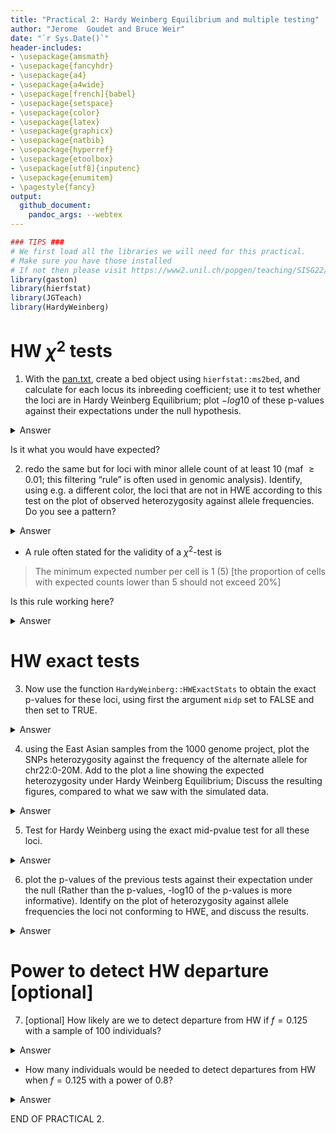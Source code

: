 ---
title: "Practical 2: Hardy Weinberg Equilibrium and multiple testing"
author: "Jerome  Goudet and Bruce Weir"
date: "`r Sys.Date()`"
header-includes:
- \usepackage{amsmath}
- \usepackage{fancyhdr}
- \usepackage{a4}
- \usepackage{a4wide}
- \usepackage[french]{babel}
- \usepackage{setspace}
- \usepackage{color}
- \usepackage{latex}
- \usepackage{graphicx}
- \usepackage{natbib}
- \usepackage{hyperref}
- \usepackage{etoolbox}
- \usepackage[utf8]{inputenc}
- \usepackage{enumitem}
- \pagestyle{fancy}
output:
  github_document: 
    pandoc_args: --webtex
---

```{r,message=FALSE}
### TIPS ###
# We first load all the libraries we will need for this practical. 
# Make sure you have those installed 
# If not then please visit https://www2.unil.ch/popgen/teaching/SISG22/
library(gaston)
library(hierfstat)
library(JGTeach)
library(HardyWeinberg)

```

# HW $\chi^2$ tests

1. With the [pan.txt](https://www2.unil.ch/popgen/teaching/SISGData/pan.txt), create a bed object using `hierfstat::ms2bed`, and calculate for each locus its inbreeding coefficient; use it to test whether the loci are in Hardy Weinberg Equilibrium; plot $-log10$ of these p-values against their expectations under the null hypothesis. 


<details><summary>Answer</summary>  
```{r}
# F=1-Ho/He
pan <- ms2bed("pan.txt")
inb.coeff <- 1 - pan@snps$hz/(2*pan@p*(1-pan@p)) # He = 2p(1-p)
# nb inds
ni <- dim(pan)[1] # or nrow(pan)
x2 <- ni*inb.coeff^2 
p.val.x2 <- pchisq(x2,df=1,lower=FALSE) # check ?pchisq
nl <- dim(pan)[2] # or ncol(pan)
# theoretical dist p.val under null
theo.pval <- (1:nl) / nl
plot(-log10(theo.pval),-log10(sort(p.val.x2)),
     col="red",cex=0.5,xlab="Theo p val dist",
     ylab="emp p-val dist x2", pch=16)
abline(c(0,1))
```  

</details>

Is it what you would have expected?


2.  redo the same but for loci with minor allele count of at least 10 (maf $\geq 0.01$; this filtering "rule" is often used in genomic analysis). Identify, using e.g. a different color, the loci that are not in HWE according to this test on the plot of observed heterozygosity against allele frequencies.  Do you see a pattern? 

<details><summary>Answer</summary>  

```{r}
x <- (0:1000) / 1000 # same as seq(0,1,by=0.001)
# indexing on maf >= 1%
maf01 <- which(pan@snps$maf >= 0.01) # indexing of snps with maf >= 0.01
nl <- length(maf01)
theo.pval <- 1:nl / nl
plot(-log10(theo.pval),-log10(sort(p.val.x2[maf01])), 
     col="red",cex=0.5,xlab="Theo p val dist",
     ylab="emp p-val dist x2", pch=16)
abline(c(0,1))
# highlight outliers in het ~ p plot 
plot(pan[,maf01]@p, pan[,maf01]@snps$hz, col="black", pch=16, cex=0.6, ylab = 'Het', xlab='p')
lines(x,2*x*(1-x),col="orange") 
outliers <- which(-log10(p.val.x2[maf01])>4) 
# two step indexing (first maf01 and then those points that are p-val outliers)
points(pan[,maf01][,outliers]@p, pan[,maf01][,outliers]@snps$hz, col="red", pch=16, cex=0.6)
```

</details>  

+ A rule often stated for the validity of a $\chi^2$-test is 

> The minimum expected number per cell is 1 (5) [the proportion of cells with expected counts lower than 5 should not exceed 20%]

Is this rule working here? 


<details><summary>Answer</summary>  

```{r}
par(mfrow=c(1,2))

# what frequency leads to np^2==1 e.g. p=(1/n)^0.5
# nb inds
ni <- dim(pan)[1]
xi <- 1
mafn1 <- which(pan@snps$maf >= (xi/ni)^.5) 
nl <- length(mafn1)
theo.pval <- 1:nl/nl
plot(-log10(theo.pval),-log10(sort(p.val.x2[mafn1])),
     col="red",cex=0.5,xlab="Theo p val dist", pch = 16,
     ylab="emp p-val dist x2",main=expression(np^2>=1));abline(c(0,1))

#what frequency leads to np^2==5
xi <- 5
mafn5 <- which(pan@snps$maf >= (xi/ni)^.5)
nl <- length(mafn5)
theo.pval <- 1:nl/nl
plot(-log10(theo.pval),-log10(sort(p.val.x2[mafn5])),
     col="red",cex=0.5,xlab="Theo p val dist", pch=16,
     ylab="emp p-val dist x2",main=expression(np^2>=5));abline(c(0,1))

par(mfrow=c(1,1))
```

</details>


# HW exact tests

3.  Now  use the function `HardyWeinberg::HWExactStats` to obtain the exact p-values for these loci, using first the argument `midp` set to FALSE and then set to TRUE.   

<details><summary>Answer</summary>  

```{r}
# what are we cbinding here? 
hw.ex <- HWExactStats(cbind(pan@snps$N0, pan@snps$N1, pan@snps$N2), midp=FALSE)
hw.mp <- HWExactStats(cbind(pan@snps$N0, pan@snps$N1, pan@snps$N2), midp=TRUE)
nl <- length(hw.mp)

par(mfrow=c(1,2))

plot(-log10(1:nl/nl), -log10(sort(hw.ex)), cex=0.6, pch=16, col='red',
     xlab='theoretical p-val dist', ylab='emp p-val dist exact') ; abline(c(0,1))
plot(-log10(1:nl/nl), -log10(sort(hw.mp)), cex=0.6, pch=16, col='red',
      xlab='theoretical p-val dist', ylab='emp p-val dist exact-mp') ; abline(c(0,1))
par(mfrow=c(1,1))
### TIPS 
# ';' allows you to specify two commands in one line  
```
</details>


4.  using the East Asian samples from the 1000 genome project, plot the SNPs heterozygosity against the frequency of the alternate allele for chr22:0-20M. Add to the plot a line  showing the expected heterozygosity under Hardy Weinberg Equilibrium; Discuss the resulting figures, compared to what we saw with the simulated data. 

<details><summary>Answer</summary>  

```{r, message=FALSE}
# read vcf (care for path!)
ch22 <- read.VCF("chr22_Mb0_20.recode.vcf.gz") 
# description file
samp.desc.file <- "https://www2.unil.ch/popgen/teaching/SISG18/integrated_call_samples_v3.20130502.ALL.panel"
samp.desc <- read.table(samp.desc.file,header=TRUE)
# subset EAS
EAS <- which(samp.desc$super_pop=="EAS")
plot(ch22[EAS,]@p, ch22[EAS,]@snps$hz, col="black", pch=16, cex=0.6, xlab='p',ylab='het',
     main='Het~p for EAS')
lines(x, 2*x*(1-x), col="orange")
```

</details>

5.  Test for Hardy Weinberg using the exact mid-pvalue test for all these loci. 

<details><summary>Answer</summary>  

```{r}
hw.mp.EAS <- HWExactStats(cbind(ch22[EAS,]@snps$N0, ch22[EAS,]@snps$N1, ch22[EAS,]@snps$N2), midp=TRUE)
```
</details>

6.  plot the p-values of the previous tests against their expectation under the null (Rather than the p-values, -log10 of the p-values is more informative).  Identify on the plot of heterozygosity against allele frequencies the loci not conforming to HWE, and discuss the results.  

<details><summary>Answer</summary>  

```{r}
nl <- length(hw.mp.EAS) # length of of p-values
plot(-log10(1:nl/nl), -log10(sort(hw.mp.EAS)), cex=0.6, pch=16);abline(c(0,1))
# index outliers 
outliers <- which(-log10(hw.mp.EAS) > 6)
plot(ch22[EAS,]@p, ch22[EAS,]@snps$hz, col="black", pch=16, cex=0.6, xlab='p', ylab='Het')
lines(x, 2*x*(1-x), col="orange")
points(ch22[EAS,outliers]@p, ch22[EAS,outliers]@snps$hz, col="red",pch=16,cex=0.6)
```
</details>


# Power to detect HW departure [optional]

7. [optional] How likely are we to detect
departure from HW if $f=0.125$ with a sample of $100$ individuals? 

<details><summary>Answer</summary>  

```{r}
ni <- 100
f <- 0.125
pchisq(qchisq(0.95,df=1), df=1, ncp=ni*f^2, lower=FALSE)

#density of chisq with ncp nf2

x <- seq(0.2,20,0.1)
plot(x, dchisq(x,df=1), type="h", col='#FF000080',lwd =2,
     xlab=expression(chi^2), ylab="probability density") # chisq prob dens
lines(x, dchisq(x,df=1,ncp=ni*f^2), type="h", col='#0000FF80', lwd=2) # with ncp
legend('topright', lty=rep(1,2), col=c('#FF000080','#0000FF80'), lwd=c(2,2),legend=c('no ncp','ncp = nf^2'))
abline(v=qchisq(0.95,df=1)) # 95th centile of chisq dist 
```
</details>

+ How many individuals would be needed to detect departures from HW when $f=0.125$ with a power of $0.8$? 

<details><summary>Answer</summary>  

```{r}
ns <- 1:10*100 
round( pchisq(qchisq(0.95,df=1), df=1, ncp=ns*f^2, lower=FALSE), digits=3)

ni <- 500
f <- 0.125
pchisq( qchisq(0.95,df=1), df=1, ncp=ni*f^2, lower=FALSE)
plot(x, dchisq(x,df=1), type="h", col="#FF000080", lwd=2,
     xlab=expression(chi^2), ylab="probability density")
#density of chisq with ncp nf2
lines(x, dchisq(x,df=1,ncp=ni*f^2), type="h", col="#0000FF80",lwd=2) 
legend('topright', lty=rep(1,2), col=c('#FF000080','#0000FF80'),lwd=c(2,2), legend=c('no ncp','ncp = nf^2'))
abline(v=qchisq(0.95,df=1)) # 95th centile of chisq dist 
``` 
</details>

END OF PRACTICAL 2.